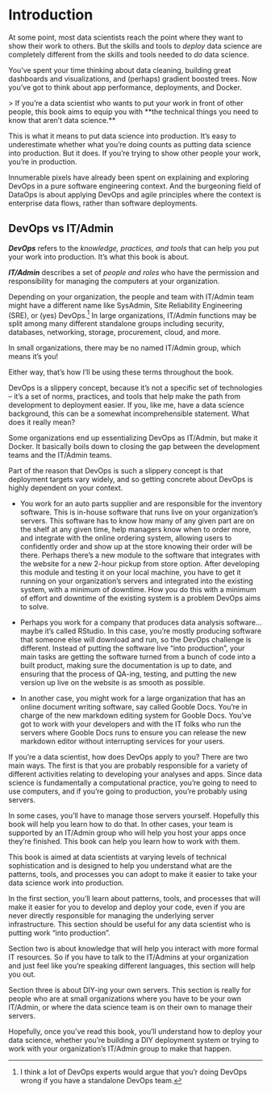 # Introduction {.unnumbered}

At some point, most data scientists reach the point where they want to show their work to others. But the skills and tools to *deploy* data science are completely different from the skills and tools needed to *do* data science.

You've spent your time thinking about data cleaning, building great dashboards and visualizations, and (perhaps) gradient boosted trees. Now you've got to think about app performance, deployments, and Docker.

\> If you're a data scientist who wants to put your work in front of other people, this book aims to equip you with \*\*the technical things you need to know that aren't data science.\*\*

This is what it means to put data science into production. It's easy to underestimate whether what you're doing counts as putting data science into production. But it does. If you're trying to show other people your work, you're in production.

Innumerable pixels have already been spent on explaining and exploring DevOps in a pure software engineering context. And the burgeoning field of DataOps is about applying DevOps and agile principles where the context is enterprise data flows, rather than software deployments.

::: callout-note
## DevOps vs IT/Admin

***DevOps*** refers to the *knowledge, practices, and tools* that can help you put your work into production. It's what this book is about.

***IT/Admin*** describes a set of *people and roles* who have the permission and responsibility for managing the computers at your organization.

Depending on your organization, the people and team with IT/Admin team might have a different name like SysAdmin, Site Reliability Engineering (SRE), or (yes) DevOps.[^intro-1] In large organizations, IT/Admin functions may be split among many different standalone groups including security, databases, networking, storage, procurement, cloud, and more.

In small organizations, there may be no named IT/Admin group, which means it's you!

Either way, that's how I'll be using these terms throughout the book.
:::

[^intro-1]: I think a lot of DevOps experts would argue that you'r doing DevOps wrong if you have a standalone DevOps team.

DevOps is a slippery concept, because it's not a specific set of technologies -- it's a set of norms, practices, and tools that help make the path from development to deployment easier. If you, like me, have a data science background, this can be a somewhat incomprehensible statement. What does it really mean?

Some organizations end up essentializing DevOps as IT/Admin, but make it Docker. It basically boils down to closing the gap between the development teams and the IT/Admin teams.

Part of the reason that DevOps is such a slippery concept is that deployment targets vary widely, and so getting concrete about DevOps is highly dependent on your context.

-   You work for an auto parts supplier and are responsible for the inventory software. This is in-house software that runs live on your organization's servers. This software has to know how many of any given part are on the shelf at any given time, help managers know when to order more, and integrate with the online ordering system, allowing users to confidently order and show up at the store knowing their order will be there. Perhaps there's a new module to the software that integrates with the website for a new 2-hour pickup from store option. After developing this module and testing it on your local machine, you have to get it running on your organization's servers and integrated into the existing system, with a minimum of downtime. How you do this with a minimum of effort and downtime of the existing system is a problem DevOps aims to solve.

-   Perhaps you work for a company that produces data analysis software...maybe it's called RStudio. In this case, you're mostly producing software that someone else will download and run, so the DevOps challenge is different. Instead of putting the software live "into production", your main tasks are getting the software turned from a bunch of code into a built product, making sure the documentation is up to date, and ensuring that the process of QA-ing, testing, and putting the new version up live on the website is as smooth as possible.

-   In another case, you might work for a large organization that has an online document writing software, say called Gooble Docs. You're in charge of the new markdown editing system for Gooble Docs. You've got to work with your developers and with the IT folks who run the servers where Gooble Docs runs to ensure you can release the new markdown editor without interrupting services for your users.

If you're a data scientist, how does DevOps apply to you? There are two main ways. The first is that you are probably responsible for a variety of different activities relating to developing your analyses and apps. Since data science is fundamentally a computational practice, you're going to need to use computers, and if you're going to production, you're probably using servers.

In some cases, you'll have to manage those servers yourself. Hopefully this book will help you learn how to do that. In other cases, your team is supported by an IT/Admin group who will help you host your apps once they're finished. This book can help you learn how to work with them.

This book is aimed at data scientists at varying levels of technical sophistication and is designed to help you understand what are the patterns, tools, and processes you can adopt to make it easier to take your data science work into production.

In the first section, you'll learn about patterns, tools, and processes that will make it easier for you to develop and deploy your code, even if you are never directly responsible for managing the underlying server infrastructure. This section should be useful for any data scientist who is putting work "into production".

Section two is about knowledge that will help you interact with more formal IT resources. So if you have to talk to the IT/Admins at your organization and just feel like you're speaking different languages, this section will help you out.

Section three is about DIY-ing your own servers. This section is really for people who are at small organizations where you have to be your own IT/Admin, or where the data science team is on their own to manage their servers.

Hopefully, once you've read this book, you'll understand how to deploy your data science, whether you're building a DIY deployment system or trying to work with your organization's IT/Admin group to make that happen.
